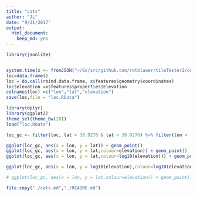 ```yaml
---
title: "cats"
author: "JL"
date: "9/21/2017"
output: 
  html_document: 
    keep_md: yes
---
```


```r
library(jsonlite)


system.time(x <- fromJSON("~/Go/src/github.com/rotblauer/tileTester2/out.json"))
loc=data.frame()
loc = do.call(rbind.data.frame, x$features$geometry$coordinates)
loc$elevation =x$features$properties$Elevation
colnames(loc) =c("lon","lat","elevation")
save(loc,file = "loc.RData")
```

```r

library(dplyr)
library(ggplot2)
theme_set(theme_bw(20))
load("loc.RData")

loc_gc <- filter(loc, lat < 38.9270 & lat > 38.0270) %>% filter(lon > -90.6994& lon < -90.0)

ggplot(loc_gc, aes(x = lon, y = lat)) + geom_point()
ggplot(loc_gc, aes(x = lon, y = lat,colour=elevation)) + geom_point()
ggplot(loc_gc, aes(x = lon, y = lat,colour=log10(elevation))) + geom_point()

ggplot(loc_gc, aes(x = lon, y = log10(elevation),colour=log10(elevation))) + geom_point()

# ggplot(loc_gc, aes(x = lon, y = lat,colour=elevation)) + geom_point()

file.copy("./cats.md","./README.md")
```

